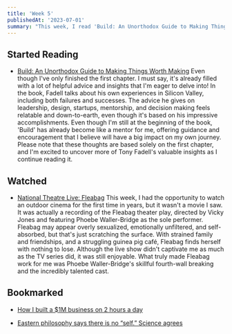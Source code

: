 ```yaml
---
title: 'Week 5'
publishedAt: '2023-07-01'
summary: "This week, I read 'Build: An Unorthodox Guide to Making Things Worth Making' by Tony Fadell, watched the Fleabag theater play, and bookmarked couple of interesting articles."
---
```


## Started Reading

-   [Build: An Unorthodox Guide to Making Things Worth Making](https://www.buildc.com/the-book)
    Even though I've only finished the first chapter. I must say, it's already filled with a lot of helpful advice and insights that I'm eager to delve into! In the book, Fadell talks about his own experiences in Silicon Valley, including both failures and successes. The advice he gives on leadership, design, startups, mentorship, and decision making feels relatable and down-to-earth, even though it's based on his impressive accomplishments. Even though I'm still at the beginning of the book, 'Build' has already become like a mentor for me, offering guidance and encouragement that I believe will have a big impact on my own journey. Please note that these thoughts are based solely on the first chapter, and I'm excited to uncover more of Tony Fadell's valuable insights as I continue reading it.

## Watched

-   [National Theatre Live: Fleabag](https://letterboxd.com/film/national-theatre-live-fleabag/e)
    This week, I had the opportunity to watch an outdoor cinema for the first time in years, but it wasn't a movie I saw. It was actually a recording of the Fleabag theater play, directed by Vicky Jones and featuring Phoebe Waller-Bridge as the sole performer. Fleabag may appear overly sexualized, emotionally unfiltered, and self-absorbed, but that's just scratching the surface. With strained family and friendships, and a struggling guinea pig café, Fleabag finds herself with nothing to lose. Although the live show didn't captivate me as much as the TV series did, it was still enjoyable. What truly made Fleabag work for me was Phoebe Waller-Bridge's skillful fourth-wall breaking and the incredibly talented cast.

## Bookmarked

-   [How I built a $1M business on 2 hours a day](https://twitter.com/thepatwalls/status/1674432655897821188)

-   [Eastern philosophy says there is no “self.” Science agrees](https://bigthink.com/the-well/eastern-philosophy-neuroscience-no-self/)
